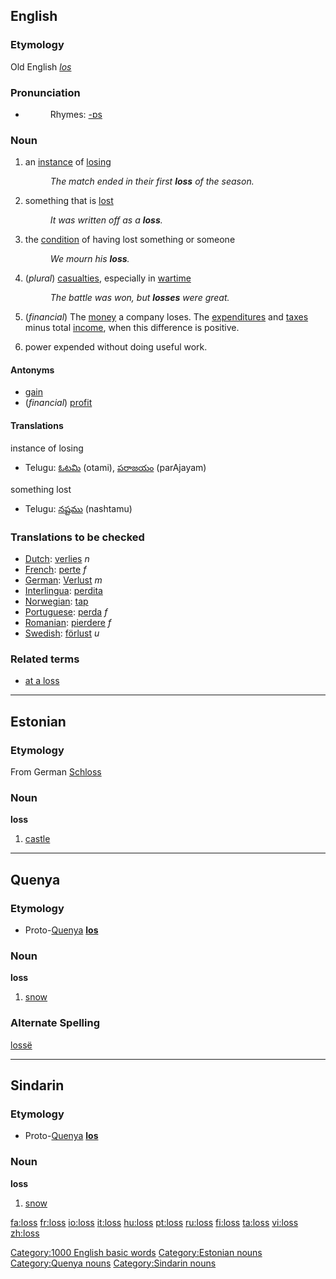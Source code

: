 ==English==

{{rank|plan|pain|official|940|loss|spot|wonderful|shook}}
===Etymology===
Old English ''[[los]]''

===Pronunciation===
*{{audio|en-us-loss.ogg|Audio (US)}}
*:Rhymes: [[Rhymes:English:-ɒs|-ɒs]]

===Noun===
{{en-noun|es}}
# an [[instance]] of [[losing]]
#:''The match ended in their first '''loss''' of the season.''
# something that is [[lost]]
#:''It was written off as a '''loss'''.''
# the [[condition]] of having lost something or someone
#:''We mourn his '''loss'''.''
#(''plural'') [[casualties]], especially in [[wartime]]
#:''The battle was won, but '''losses''' were great.''
#(''financial'') The [[money]] a company loses.  The [[expenditure]]s and [[tax]]es minus total [[income]], when this difference is positive.
#{{engineering}} power expended without doing useful work.

====Antonyms====
*[[gain]]
*(''financial'') [[profit]]
====Translations====

;instance of losing
{{top}}
{{mid}}
*Telugu: [[ఓటమి]] (otami), [[పరాజయం]] (parAjayam)
{{bottom}}

;something lost
{{top}}
{{mid}}
*Telugu: [[నష్టము]] (nashtamu)
{{bottom}}

===Translations to be checked===
*[[Dutch]]: [[verlies]] ''n''
*[[French]]: [[perte]] ''f''
*[[German]]: [[Verlust]] ''m''
*[[Interlingua]]: [[perdita]]
*[[Norwegian]]: [[tap]]
*[[Portuguese]]: [[perda]] ''f''
*[[Romanian]]: [[pierdere]] ''f''
*[[Swedish]]: [[förlust]] ''u''

===Related terms===
*[[at a loss]]

[[Category:1000 English basic words]]

----

==Estonian==
===Etymology===
From German [[Schloss]]
===Noun===
'''loss'''

# [[castle]]

[[Category:Estonian nouns]]

----

==Quenya==
===Etymology===
* Proto-[[Quenya]] '''[[los]]'''
===Noun===
'''loss'''
# [[snow]]
===Alternate Spelling===
[[lossë]]

[[Category:Quenya nouns]]
----

==Sindarin==
===Etymology===
* Proto-[[Quenya]] '''[[los]]'''
===Noun===
'''loss'''
# [[snow]]

[[Category:Sindarin nouns]]

[[fa:loss]]
[[fr:loss]]
[[io:loss]]
[[it:loss]]
[[hu:loss]]
[[pt:loss]]
[[ru:loss]]
[[fi:loss]]
[[ta:loss]]
[[vi:loss]]
[[zh:loss]]